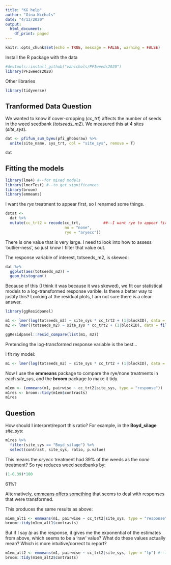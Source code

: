 ```yaml
---
title: "KG help"
author: "Gina Nichols"
date: "4/13/2020"
output:
  html_document:
    df_print: paged
---
```


```r
knitr::opts_chunk$set(echo = TRUE, message = FALSE, warning = FALSE)
```

Install the R package with the data
```r
#devtools::install_github("vanichols/PFIweeds2020")
library(PFIweeds2020)
```

Other libraries
```r
library(tidyverse)
```

## Tranformed Data Question

We wanted to know if cover-cropping (*cc_trt*) affects the number of seeds in the weed seedbank (*totseeds_m2*). We measured this at 4 sites (*site_sys*). 

```r
dat <- pfifun_sum_byeu(pfi_ghobsraw) %>% 
  unite(site_name, sys_trt, col = "site_sys", remove = T) 

dat
```



## Fitting the models
```r
library(lme4) #--for mixed models
library(lmerTest) #--to get significances
library(broom)
library(emmeans)
```

I want the *rye* treatment to appear first, so I renamed some things.
```r
dstat <- 
  dat %>% 
  mutate(cc_trt2 = recode(cc_trt,          ##--I want rye to appear first alphabetically?
                          no = "none",
                          rye = "aryecc")) 

```

There is one value that is very large. I need to look into how to assess 'outlier-ness', so just know I filter that value out.


The response variable of interest, totseeds_m2, is skewed:
```r
dat %>% 
  ggplot(aes(totseeds_m2)) +
  geom_histogram()

```


Because of this (I think it was because it was skewed), we fit our statistical models to a log-transformed response varible. Is there a better way to justify this? Looking at the residual plots, I am not sure there is a clear answer. 

```r

library(ggResidpanel)

m1 <- lmer(log(totseeds_m2) ~ site_sys * cc_trt2 + (1|blockID), data = filter(dstat, totseeds_m2 < 15000))
m2 <- lmer((totseeds_m2) ~ site_sys * cc_trt2 + (1|blockID), data = filter(dstat, totseeds_m2 < 15000))

ggResidpanel::resid_compare(list(m1, m2))

```


Pretending the log-transformed response variable is the best...

I fit my model:
```r
m1 <- lmer(log(totseeds_m2) ~ site_sys * cc_trt2 + (1|blockID), data = filter(dstat, totseeds_m2 < 15000))
```

Now I use the **emmeans** package to compare the rye/none treatments in each *site_sys*, and the **broom** package to make it tidy.

```r
m1em <- (emmeans(m1, pairwise ~ cc_trt2|site_sys, type = "response"))
m1res <- broom::tidy(m1em$contrasts)
m1res
```

## Question 

How should I interpret/report this ratio? For example, in the **Boyd_silage** *site_sys*:
```r
m1res %>% 
  filter(site_sys == "Boyd_silage") %>% 
  select(contrast, site_sys, ratio, p.value)
```

This means the *aryecc* treatment had 39% of the weeds as the *none* treatment? So rye reduces weed seedbanks by:
```r
(1-0.39)*100
```
61%? 

Alternatively, [emmeans offers something](https://cran.r-project.org/web/packages/emmeans/vignettes/transformations.html) that seems to deal with responses that were transformed. 

This produces the same results as above:

```r
m1em_alt1 <- emmeans(m1, pairwise ~ cc_trt2|site_sys, type = "response")  #--ratio, must be default
broom::tidy(m1em_alt1$contrasts)
```

But if I say *lp* as the response, it gives me the exponential of the estimates from above, which seems to be a 'raw' value? What do these values actually mean? Which is more intuitive/correct to report?

```r
m1em_alt2 <- emmeans(m1, pairwise ~ cc_trt2|site_sys, type = "lp") #--log scale? back-transformed? confused
broom::tidy(m1em_alt2$contrasts)
```



